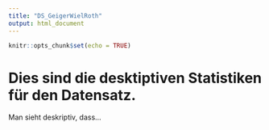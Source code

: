```yaml
---
title: "DS_GeigerWielRoth"
output: html_document
---
```


```r
knitr::opts_chunk$set(echo = TRUE)
```
# Dies sind die desktiptiven Statistiken für den Datensatz.
Man sieht deskriptiv, dass...
```r

```

